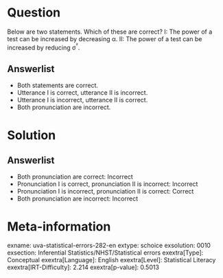 Question
========

Below are two statements. Which of these are correct? I: The power of a test can be increased by decreasing α. II: The power of a test can be increased by reducing σ^²^.

Answerlist
----------

* Both statements are correct.
* Utterance I is correct, utterance II is incorrect.
* Utterance I is incorrect, utterance II is correct.
* Both pronunciation are incorrect.

Solution
========

Answerlist
----------

* Both pronunciation are correct: Incorrect
* Pronunciation I is correct, pronunciation II is incorrect: Incorrect
* Pronunciation I is incorrect, pronunciation II is correct: Correct
* Both pronunciation are incorrect: Incorrect

Meta-information
================
exname: uva-statistical-errors-282-en
extype: schoice
exsolution: 0010
exsection: Inferential Statistics/NHST/Statistical errors
exextra[Type]: Conceptual
exextra[Language]: English
exextra[Level]: Statistical Literacy
exextra[IRT-Difficulty]: 2.214
exextra[p-value]: 0.5013
